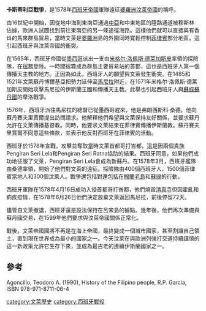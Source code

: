 {{Campaignbox 西班牙殖民軍事活動}}

'''卡斯蒂利亞戰爭'''，是1578年[[西班牙帝國|西班牙帝國]]軍隊遠征[[婆羅洲|婆羅洲]][[汶萊帝國|汶萊帝國]]的稱呼。

由16世紀中開始，因從地中海到東南亞通過[[中亞|中亞]]和中東地區的陸路通道被穆斯林佔據，歐洲人試圖找到前往東南亞的另一條途徑海路。這樣他們就可以直接與有香炓的馬來群島貿易，當時文萊是[[婆羅洲|婆羅洲]]島的外圍同時寬鬆控制[[菲律賓|菲律賓]]部分地區。這引起西班牙與汶萊帝國的衝突。

在1565年，西班牙帝國從[[墨西哥|墨西哥]]派出一支由[[米格尔·洛佩斯·德莱加斯皮|米格尔·洛佩斯·德莱加斯皮]]率領的探險隊，在[[宿務|宿務]]登陸。一時間宿霧成為群島主要貿易站的首都，這也是西班牙人第一個傳播天主教的地方。正因為如此，西班牙人的願望與文萊發生衝突。在1485和1521年文萊蘇丹博爾基亞把勢力延伸至[[馬尼拉|馬尼拉]]附近，在1571年米格尔·洛佩斯·德莱加斯皮開始攻擊馬尼拉的伊斯蘭王國和傳播天主教。此舉也引起西班牙人與[[蘇祿蘇丹國|蘇祿蘇丹國]]的摩洛戰爭。

1576年，西班牙派往馬尼拉的總督已從墨西哥趕來，他是弗朗西斯科·桑德。他向蘇丹賽夫里賈爾提出訪問請求。他解釋他們希望與文萊保持友好關係，並要求蘇丹允許在文萊傳播基督教。同時，他要求文萊結束在菲律賓傳播伊斯蘭教。蘇丹賽夫里賈爾不同意這些條款，並表示他反對西班牙在菲律賓的活動。

西班牙於1578年宣戰，攻擊並奪取當時文萊首都哥打峇都，這是因兩個貴族Pengiran Seri Lela和Pengiran Seri Ratna協助的結果。西班牙同意，如果他們成功地征服了文萊，Pengiran Seri Lela會成為新蘇丹。在1578年3月，西班牙艦隊由桑德率領，開始了他們對文萊的遠征。探險隊由400個西班牙人，1500個菲律賓當地人和300個汶萊人。戰爭還包括對還包括在[[棉蘭老島|棉蘭老島]]和[[蘇祿|蘇祿]]的行動。

西班牙軍隊在1578年4月16日成功入侵首都哥打峇都，他們燒毀[[清真寺|清真寺]]但因霍亂和痢疾疫情，在1578年6月26日他們決定放棄文萊返回馬尼拉，前後停留72天。

儘管自文萊撤退，西班牙還是設法保持在呂宋島的據點。幾年後，他們再次準備與蘇丹國交易，在1599年他們要求與汶萊帝國關係正常化。

戰後，文萊帝國國將不再是在海上帝國，最終變成一個城市國家，甚至割讓自己領土，直到現在世界成為最小的國家之一。今天汶萊在與歐洲列強打交道持續謹慎的這一新政策允許它生存下來，並成為最古老的連續伊斯蘭國家之一。

==參考==
Agoncillo, Teodoro A. (1990), History of the Filipino people, R.P. Garcia, ISBN 978-971-8711-06-4

[[category:文萊歷史|category:文萊歷史]]
[[category:西班牙戰役|category:西班牙戰役]]